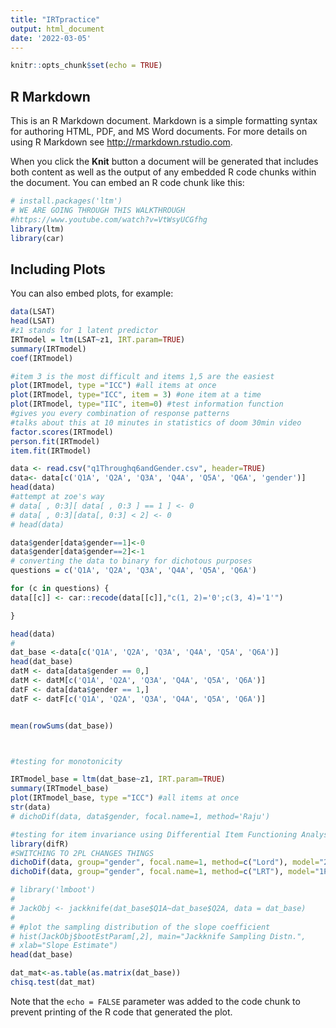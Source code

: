 ---
title: "IRTpractice"
output: html_document
date: '2022-03-05'
---

```{r setup, include=FALSE}
knitr::opts_chunk$set(echo = TRUE)
```

## R Markdown

This is an R Markdown document. Markdown is a simple formatting syntax for authoring HTML, PDF, and MS Word documents. For more details on using R Markdown see <http://rmarkdown.rstudio.com>.

When you click the **Knit** button a document will be generated that includes both content as well as the output of any embedded R code chunks within the document. You can embed an R code chunk like this:

```{r}
# install.packages('ltm')
# WE ARE GOING THROUGH THIS WALKTHROUGH
#https://www.youtube.com/watch?v=VtWsyUCGfhg
library(ltm)
library(car)

```

## Including Plots

You can also embed plots, for example:

```{r pressure, echo=FALSE}
data(LSAT)
head(LSAT)
#z1 stands for 1 latent predictor
IRTmodel = ltm(LSAT~z1, IRT.param=TRUE)
summary(IRTmodel)
coef(IRTmodel)

```

```{r}

#item 3 is the most difficult and items 1,5 are the easiest
plot(IRTmodel, type ="ICC") #all items at once
plot(IRTmodel, type="ICC", item = 3) #one item at a time
plot(IRTmodel, type="IIC", item=0) #test information function
#gives you every combination of response patterns
#talks about this at 10 minutes in statistics of doom 30min video
factor.scores(IRTmodel)
person.fit(IRTmodel)
item.fit(IRTmodel)

```


```{r}
data <- read.csv("q1Throughq6andGender.csv", header=TRUE) 
data<- data[c('Q1A', 'Q2A', 'Q3A', 'Q4A', 'Q5A', 'Q6A', 'gender')]
head(data)
#attempt at zoe's way
# data[ , 0:3][ data[ , 0:3 ] == 1 ] <- 0
# data[ , 0:3][data[, 0:3] < 2] <- 0
# head(data)

data$gender[data$gender==1]<-0
data$gender[data$gender==2]<-1
# converting the data to binary for dichotous purposes
questions = c('Q1A', 'Q2A', 'Q3A', 'Q4A', 'Q5A', 'Q6A')

for (c in questions) {
data[[c]] <- car::recode(data[[c]],"c(1, 2)='0';c(3, 4)='1'")

}

head(data)
# 
dat_base <-data[c('Q1A', 'Q2A', 'Q3A', 'Q4A', 'Q5A', 'Q6A')]
head(dat_base)
datM <- data[data$gender == 0,]
datM <- datM[c('Q1A', 'Q2A', 'Q3A', 'Q4A', 'Q5A', 'Q6A')]
datF <- data[data$gender == 1,]
datF <- datF[c('Q1A', 'Q2A', 'Q3A', 'Q4A', 'Q5A', 'Q6A')]



```


```{r}
mean(rowSums(dat_base))




```



```{r}
#testing for monotonicity

IRTmodel_base = ltm(dat_base~z1, IRT.param=TRUE)
summary(IRTmodel_base)
plot(IRTmodel_base, type ="ICC") #all items at once
str(data)
# dichoDif(data, data$gender, focal.name=1, method='Raju')
```




```{r}

#testing for item invariance using Differential Item Functioning Analysis
library(difR)
#SWITCHING TO 2PL CHANGES THINGS
dichoDif(data, group="gender", focal.name=1, method=c("Lord"), model="2PL")
dichoDif(data, group="gender", focal.name=1, method=c("LRT"), model="1PL")


```
```{r}
# library('lmboot')
# 
# JackObj <- jackknife(dat_base$Q1A~dat_base$Q2A, data = dat_base)
# 
# #plot the sampling distribution of the slope coefficient
# hist(JackObj$bootEstParam[,2], main="Jackknife Sampling Distn.",
# xlab="Slope Estimate")
head(dat_base)

dat_mat<-as.table(as.matrix(dat_base))
chisq.test(dat_mat)

```

Note that the `echo = FALSE` parameter was added to the code chunk to prevent printing of the R code that generated the plot.
